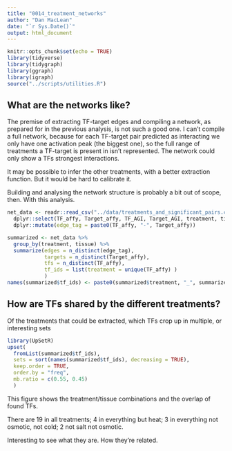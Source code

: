 ```yaml
---
title: "0014_treatment_networks"
author: "Dan MacLean"
date: "`r Sys.Date()`"
output: html_document
---
```


```r
knitr::opts_chunk$set(echo = TRUE)
library(tidyverse)
library(tidygraph)
library(ggraph)
library(igraph)
source("../scripts/utilities.R")
```

## What are the networks like?

The premise of extracting TF-target edges and compiling a network, as prepared for in the previous analysis, is not such a good one. I can't compile a full network, because for each TF-target pair predicted as interacting we only have one activation peak (the biggest one), so the full range of treatments a TF-target is present in isn't represented. The network could only show a TFs strongest interactions. 

It may be possible to infer the other treatments, with a better extraction function. But it would be hard to calibrate it. 

Building and analysing the network structure is probably a bit out of scope, then. With this analysis.


```r
net_data <- readr::read_csv("../data/treatments_and_significant_pairs.csv") %>%
  dplyr::select(TF_affy, Target_affy, TF_AGI, Target_AGI, treatment, tissue, time) %>%
  dplyr::mutate(edge_tag = paste0(TF_affy, "-", Target_affy))

summarized <- net_data %>% 
  group_by(treatment, tissue) %>%
  summarize(edges = n_distinct(edge_tag),
            targets = n_distinct(Target_affy),
            tfs = n_distinct(TF_affy),
            tf_ids = list(treatment = unique(TF_affy) )
            )
names(summarized$tf_ids) <- paste0(summarized$treatment, "_", summarized$tissue)
```

## How are TFs shared by the different treatments?

Of the treatments that could be extracted, which TFs crop up in multiple, or interesting sets

```r
library(UpSetR)
upset(
  fromList(summarized$tf_ids),
  sets = sort(names(summarized$tf_ids), decreasing = TRUE),
  keep.order = TRUE,
  order.by = "freq",
  mb.ratio = c(0.55, 0.45)
  )
```

This figure shows the treatment/tissue combinations and the overlap of found TFs.

There are 19 in all treatments; 4 in everything but heat; 3 in everything not osmotic, not cold; 2 not salt not osmotic.

Interesting to see what they are. How they're related.  
